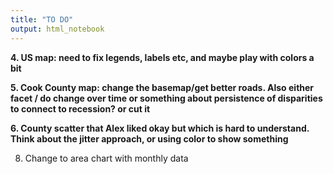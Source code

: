 ```yaml
---
title: "TO DO"
output: html_notebook
---
```


**4. US map: need to fix legends, labels etc, and maybe play with colors a bit**

**5. Cook County map: change the basemap/get better roads. Also either facet / do change over time or something about persistence of disparities to connect to recession? or cut it**

**6. County scatter that Alex liked okay but which is hard to understand. Think about the jitter approach, or using color to show something**

8. Change to area chart with monthly data